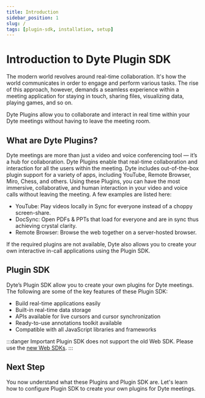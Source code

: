 ```yaml
---
title: Introduction
sidebar_position: 1
slug: /
tags: [plugin-sdk, installation, setup]
---
```


# Introduction to Dyte Plugin SDK

The modern world revolves around real-time collaboration. It's how the world communicates in order to engage and perform various tasks. The rise of this approach, however, demands a seamless experience within a meeting application for staying in touch, sharing files, visualizing data, playing games, and so on.

Dyte Plugins allow you to collaborate and interact in real time within your Dyte meetings without having to leave the meeting room.

## What are Dyte Plugins?

Dyte meetings are more than just a video and voice conferencing tool — it’s a hub for collaboration. Dyte Plugins enable that real-time collaboration and interaction for all the users within the meeting. Dyte includes out-of-the-box plugin support for a variety of apps, including YouTube, Remote Browser, Miro, Chess, and others. Using these Plugins, you can have the most immersive, collaborative, and human interaction in your video and voice calls without leaving the meeting. A few examples are listed here:

- YouTube: Play videos locally in Sync for everyone instead of a choppy screen-share.
- DocSync: Open PDFs & PPTs that load for everyone and are in sync thus achieving crystal clarity.
- Remote Browser: Browse the web together on a server-hosted browser.

If the required plugins are not available, Dyte also allows you to create your own interactive in-call applications using the Plugin SDK.

## Plugin SDK

Dyte’s Plugin SDK allow you to create your own plugins for Dyte meetings. The following are some of the key features of these Plugin SDK:

- Build real-time applications easily
- Built-in real-time data storage
- APIs available for live cursors and cursor synchronization
- Ready-to-use annotations toolkit available
- Compatible with all JavaScript libraries and frameworks

:::danger Important
Plugin SDK does not support the old Web SDK. Please use the [new Web SDKs](http://localhost:3000/react-ui-kit).
:::

## Next Step

You now understand what these Plugins and Plugin SDK are. Let's learn how to configure Plugin SDK to create your own plugins for Dyte meetings.
